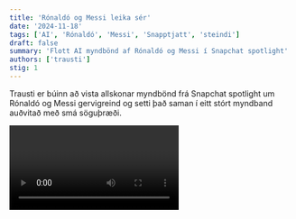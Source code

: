 ```yaml
---
title: 'Rónaldó og Messi leika sér'
date: '2024-11-18'
tags: ['AI', 'Rónaldó', 'Messi', 'Snapptjatt', 'steindi']
draft: false
summary: 'Flott AI myndbönd af Rónaldó og Messi í Snapchat spotlight'
authors: ['trausti']
stig: 1
---
```



Trausti er búinn að vista allskonar myndbönd frá Snapchat spotlight um Rónaldó og Messi gervigreind
og setti það saman í eitt stórt myndband auðvitað með smá söguþræði.


<Video id="WRAJULAo7Fc" />